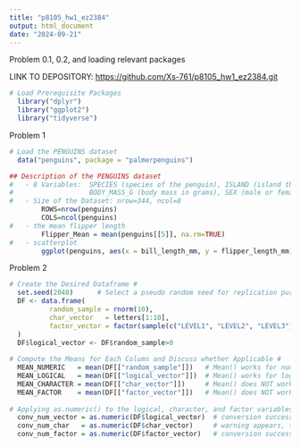 ```yaml
---
title: "p8105_hw1_ez2384"
output: html_document
date: "2024-09-21"
---
```


Problem 0.1, 0.2, and loading relevant packages

LINK TO DEPOSITORY: <https://github.com/Xs-761/p8105_hw1_ez2384.git>

```r
# Load Prerequisite Packages
  library("dplyr")
  library("ggplot2")
  library("tidyverse")
```

Problem 1

```r
# Load the PENGUINS dataset
  data("penguins", package = "palmerpenguins")

## Description of the PENGUINS dataset
#   - 8 Variables:  SPECIES (species of the penguin), ISLAND (island the kind of species live in), BILL_LENGTH_MM, BILL_DEPTH_MM, FLIPPER_LENGTH_MM,
#                   BODY_MASS_G (body mass in grams), SEX (male or female), YEAR
#   - Size of the Dataset: nrow=344, ncol=8
        ROWS=nrow(penguins)
        COLS=ncol(penguins)
#   - the mean flipper length
        Flipper_Mean = mean(penguins[[5]], na.rm=TRUE)
#   - scatterplot
        ggplot(penguins, aes(x = bill_length_mm, y = flipper_length_mm)) + geom_point(aes(color = factor(species)), na.rm=TRUE)

```

Problem 2

```r
# Create the Desired Dataframe #
  set.seed(2048)      # Select a pseudo random seed for replication purposes
  DF <- data.frame(
          random_sample = rnorm(10),
          char_vector   = letters[1:10],
          factor_vector = factor(sample(c("LEVEL1", "LEVEL2", "LEVEL3"), size = 10, replace = TRUE))  # To randomly select from the 3 levels
  )
  DF$logical_vector <- DF$random_sample>0
  
# Compute the Means for Each Column and Discuss whether Applicable #
  MEAN_NUMERIC   = mean(DF[["random_sample"]])   # Mean() works for numeric data column
  MEAN_LOGICAL   = mean(DF[["logical_vector"]])  # Mean() works for logical data column, treating TRUE as 1 and FALSE as 0
  MEAN_CHARACTER = mean(DF[["char_vector"]])     # Mean() does NOT work for character data types, returning NA
  MEAN_FACTOR    = mean(DF[["factor_vector"]])   # Mean() does NOT work for factor data column, returning NA
  
# Applying as.numeric() to the logical, character, and factor variables. Discuss what happens and the reasoning. #
  conv_num_vector = as.numeric(DF$logical_vector)  # conversion successful: treating TRUE as 1 and FALSE as 0
  conv_num_char   = as.numeric(DF$char_vector)     # warning appears, then returns NA throughout
  conv_num_factor = as.numeric(DF$factor_vector)   # conversion successful: treating the LEVEL CODE of the factor as 1, 2, 3 for the three levels specified
  
```
